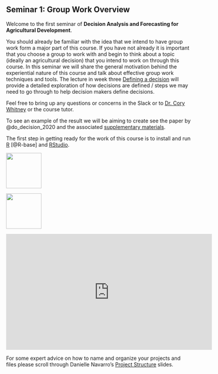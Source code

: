 ## Seminar 1: Group Work Overview {#tools} 
<!-- use the {#tools} syntax to create a label that can be referenced with [Group Work Overview](#tools) -->

Welcome to the first seminar of **Decision Analysis and Forecasting for Agricultural Development**. 

You should already be familiar with the idea that we intend to have group work form a major part of this course. If you have not already it is important that you choose a group to work with and begin to think about a topic (ideally an agricultural decision) that you intend to work on through this course. In this seminar we will share the general motivation behind the experiential nature of this course and talk about effective group work techniques and tools. The lecture in week three [Defining a decision](#define_decision) will provide a detailed exploration of how decisions are defined / steps we may need to go through to help decision makers define decisions.

Feel free to bring up any questions or concerns in the Slack or to [Dr. Cory Whitney](mailto:cory.whitney@uni-bonn.de?subject=[Seminar_4]%20Decision%20Analysis%20Lecture) or the course tutor.

To see an example of the result we will be aiming to create see the paper by @do_decision_2020 and the associated [supplementary materials](https://zenodo.org/record/3727576).

The first step in getting ready for the work of this course is to install and run [R](https://www.r-project.org/) [@R-base] and [RStudio](https://rstudio.com/). 

![](images/Rlogo.png){width=1in}

![](images/rstudio-hex.png){width=1in}

<iframe width="560" height="315" src="https://www.youtube.com/embed/WT3tKlzCZgo" frameborder="0" allowfullscreen></iframe>

For some expert advice on how to name and organize your projects and files please scroll through Danielle Navarro's  [Project Structure](https://slides.djnavarro.net/project-structure/#24) slides.


